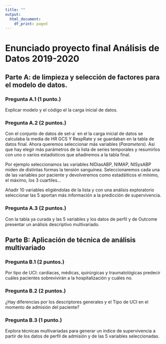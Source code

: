 ```yaml
---
title: ""
output:
  html_document:
    df_print: paged
---
```




# Enunciado proyecto final Análisis de Datos 2019-2020


## Parte A:  de  limpieza y selección de factores  para el modelo de datos.


### Pregunta A.1 (**1 punto.**)

Explicar modelo y  el código el la carga inicial de datos.


### Pregunta A.2 (**2 puntos.**)

Con el conjunto de datos de set-a` en el la carga inicial de datos se  calculaba la media de HR  GCS Y RespRate y se guardaban en la tabla de datos final.  Ahora queremos seleccionar más variables (*Parameters*).  Así que hay elegir más parámetros de la lista de series temporales   y resumirlos con  uno o varios estadísticos que añadiremos a la tabla final.

Por ejemplo seleccionamos las variables NIDiasABP, NIMAP, NISysABP miden de distintas formas la tensión sanguínea. Seleccionaremos cada una de las variables por paciente  y devolveremos como estadśiticos el mínimo, el máximo, los 3 cuartiles...

Añadir  10 variables  eligiéndolas de la lista y con una análisis exploratorio seleccionar las 5  aportan más información  a la predicción de  supervivencia.


### Pregunta A.3 (**2 puntos.**)

Con la tabla ya curada y las 5  variables y los datos de perfil y de Outcome  presentar un análisis descriptivo multivariado.

## Parte B:  Aplicación de técnica de análisis multivariado

### Pregunta B.1 (**2 puntos.**)

Por tipo de UCI: cardíacas, médicas, quirúrgicas y traumatológicas predecir cuáles pacientes sobrevivirán a la hospitalización y cuáles no. 


### Pregunta B.2 (**2 puntos.**)

¿Hay diferencias por los descriptores generales  y el Tipo de UCI  en el momento de admisión del paciente?


### Pregunta B.3 (**1 punto.**)

 Explora  técnicas multivariadas para generar un índice de supervivencia a partir de los datos de perfil de admisión y de las 5 variables seleccionadas.
 
